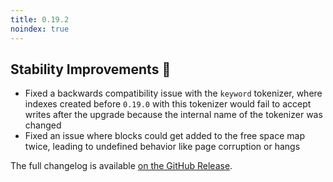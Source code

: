 ```yaml
---
title: 0.19.2
noindex: true
---
```


## Stability Improvements 💪

- Fixed a backwards compatibility issue with the `keyword` tokenizer, where indexes created before `0.19.0` with
  this tokenizer would fail to accept writes after the upgrade because the internal name of the tokenizer was changed
- Fixed an issue where blocks could get added to the free space map twice, leading to undefined behavior like page corruption
  or hangs

The full changelog is available [on the GitHub Release](https://github.com/paradedb/paradedb/releases/tag/v0.19.2).
